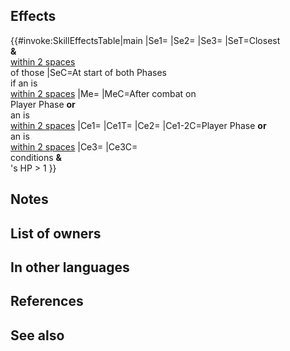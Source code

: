 {{Passive
|name=I Remember...
|type=B
|exclusive=1
|canUseWeapon={{WeaponList|All}}
|canUseMove={{MoveList|All}}
|properties=random_owner
|1name=I Remember...
|1tagid=SID_記憶が蘇る…
|1effect=At start of player phase or enemy phase, if unit is within 2 spaces of an ally, inflicts Spd/Def-7,【Panic】, and【Sabotage】on closest foes and foes within 2 spaces of those foes through their next actions.<br><br>If unit initiates combat or is within 2 spaces of an ally, inflicts Spd/Def-5 on foe and deals damage = 20% of unit's Spd during combat (excluding area-of-effect Specials), and also, if unit's HP > 1 and foe would reduce unit's HP to 0, unit survives with 1 HP (once per combat; does not stack with non-Special effects that allow unit to survive with 1 HP if foe's attack would reduce HP to 0).<br><br>If unit initiates combat or is within 2 spaces of an ally, restores 7 HP to unit after combat.<br><br>【Panic】<br>Converts bonuses on target into penalties through its next action.<br><br>【Sabotage】<br>Inflicts penalty on unit's Atk/Spd/Def/Res during combat = highest penalty on each stat between unit and allies within 2 spaces of unit through its next action. Calculates each stat penalty independently.
|1cost=300
|1required=-
}}
==Effects==
{{#invoke:SkillEffectsTable|main
|Se1={{Eft|Penalties|Spd/Def|7}}
|Se2={{SEt|Panic}}
|Se3={{SEt|Sabotage}}
|SeT=Closest {{Tgt|Foes}}<br>'''&''' {{Tgt|Foes}}<br>[[within 2 spaces]]<br>of those {{Tgt|Foes}}
|SeC=At start of both Phases<br>if an {{Tgt|Ally}} is<br>[[within 2 spaces]]
|Me={{Eft|Heal|7}}
|MeC=After combat on<br>Player Phase '''or'''<br>an {{Tgt|Ally}} is<br>[[within 2 spaces]]
|Ce1={{Eft|Temporary debuffs|Spd/Def|5}}
|Ce1T={{Tgt|Foe}}
|Ce2={{Eft|Damage Boost|20% of {{Tgt|Unit}}'s Spd}}
|Ce1-2C=Player Phase '''or'''<br>an {{Tgt|Ally}} is<br>[[within 2 spaces]]
|Ce3={{Eft|Miracle}}
|Ce3C={{Eft|Temporary debuffs|Spd/Def|5}}<br>conditions '''&'''<br>{{Tgt|Unit}}'s HP > 1
}}
==Notes==
{{Penalties}}
{{Panic}}
{{Sabotage}}
{{IfUnitInitiates}}
{{DamageBoost}}
{{Miracle}}
{{After combat healing}}
==List of owners==
{{Skill Hero List}}
==In other languages==
{{OtherLanguages
|japanese=
|german=
|spanishEU=
|spanishLA=
|french=
|italian= Reminiscenza
|chineseTW=
|portuguese=
}}
==References==
<references/>
==See also==
{{See also skills|cond=Description LIKE '%unit survives with 1 HP%' AND Description NOT LIKE '%neutralizes%"%unit survives with 1 HP%' AND Exclusive='1'}}
{{Passives Navbox|B}}